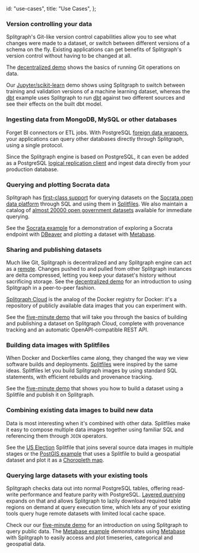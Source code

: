  id: "use-cases",
  title: "Use Cases",
};

### Version controlling your data

Splitgraph's Git-like version control capabilities allow you to see what changes were made to a dataset,
or switch between different versions of a schema on the fly. Existing applications can get benefits
of Splitgraph's version control without having to be changed at all.

The [decentralized demo](/docs/getting-started/decentralized-demo) shows the basics of running Git operations on data.

Our [Jupyter/scikit-learn](/docs/integrating-splitgraph/jupyter-notebooks) demo shows using Splitgraph
to switch between training and validation versions of a machine learning dataset, whereas the [dbt](/docs/integrating-splitgraph/dbt)
example uses Splitgraph to run [dbt](https://www.getdbt.com/) against two different sources and see their effects on the built dbt model.

### Ingesting data from MongoDB, MySQL or other databases

Forget BI connectors or ETL jobs. With PostgreSQL [foreign data wrappers](/docs/ingesting-data/foreign-data-wrappers/introduction),
your applications can query other databases directly through Splitgraph, using a single protocol.

Since the Splitgraph engine is based on PostgreSQL, it can even be added as a PostgreSQL
[logical replication client](/docs/ingesting-data/postgres-replication) and ingest data directly
from your production database.

### Querying and plotting Socrata data

Splitgraph has [first-class support](/docs/ingesting-data/socrata/) for querying datasets on the
[Socrata open data platform](https://www.tylertech.com/products/socrata) through SQL and using them
in [Splitfiles](../concepts/splitfiles). We also maintain a catalog of [almost 20000 open government datasets](/splitgraph/socrata)
available for immediate querying.

See the [Socrata example](/docs/ingesting-data/socrata/) for a demonstration of exploring a
Socrata endpoint with [DBeaver](https://dbeaver.io/) and plotting a dataset with [Metabase](https://www.metabase.com/).

### Sharing and publishing datasets

Much like Git, Splitgraph is decentralized and any Splitgraph engine can act as a [remote](/docs/architecture/splitgraph-remotes). Changes
pushed to and pulled from other Splitgraph instances are delta compressed, letting you keep your
dataset's history without sacrificing storage. See the [decentralized demo](/docs/getting-started/decentralized-demo)
for an introduction to using Splitgraph in a peer-to-peer fashion.

[Splitgraph Cloud](/docs/splitgraph-cloud/introduction) is the analog of the Docker registry for
Docker: it's a repository of publicly available data images that you can experiment with.

See the [five-minute demo](/docs/getting-started/five-minute-demo) that will take you through
the basics of building and publishing a dataset on Splitgraph Cloud, complete with provenance
tracking and an automatic OpenAPI-compatible REST API.

### Building data images with Splitfiles

When Docker and Dockerfiles came along, they changed the way we view software builds and deployments.
[Splitfiles](/docs/concepts/splitfiles) were inspired by the same ideas. Splitfiles let you build
Splitgraph images by using standard SQL statements, with efficient rebuilds and provenance tracking.

See the [five-minute demo](/docs/getting-started/five-minute-demo) that shows you how to build a
dataset using a Splitfile and publish it on Splitgraph.

### Combining existing data images to build new data

Data is most interesting when it's combined with other data. Splitfiles make it easy to compose
multiple data images together using familiar SQL and referencing them through `JOIN` operators.

See the [US Election](https://github.com/splitgraph/splitgraph/tree/master/examples/us-election)
Splitfile that joins several source data images in multiple stages or the [PostGIS example](/docs/integrating-splitgraph/postgis)
that uses a Splitfile to build a geospatial dataset and plot it as a [Choropleth map](https://en.wikipedia.org/wiki/Choropleth_map).

### Querying large datasets with your existing tools

Splitgraph checks data out into normal PostgreSQL tables, offering read-write performance and
feature parity with PostgreSQL. [Layered querying](/docs/large-datasets/layered-querying) expands
on that and allows Splitgraph to lazily download required table regions on demand at query
execution time, which lets any of your existing tools query huge remote datasets with
limited local cache space.

Check our our [five-minute demo](/docs/getting-started/five-minute-demo) for an introduction on
using Splitgraph to query public data. The [Metabase example](/docs/integrating-splitgraph/metabase)
demonstrates using [Metabase](https://www.metabase.com/) with Splitgraph to easily access and
plot timeseries, categorical and geospatial data.
